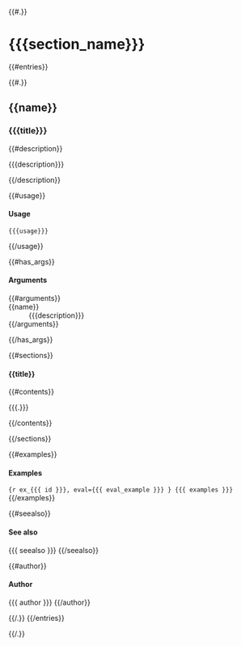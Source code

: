 
{{#.}}

# {{{section_name}}}

{{#entries}}

{{#.}}

## {{name}}

<h3>{{{title}}}</h3>

{{#description}}
<p class="rd-p">{{{description}}}</p>
{{/description}}

{{#usage}}
<h4>Usage</h4>
<pre class="r"><code>{{{usage}}}</code></pre>
{{/usage}}

{{#has_args}}
<h4>Arguments</h4>
<dl class="rd-dl">
{{#arguments}}
  <dt>{{name}}</dt>
  <dd class="rd-dd">{{{description}}}</dd>
{{/arguments}}
</dl>
{{/has_args}}

{{#sections}}
  <h4>{{title}}</h4>

  {{#contents}}
  <p class="rd-p">{{{.}}}</p>

  {{/contents}}

{{/sections}}

{{#examples}}

<h4>Examples</h4>
```{r ex_{{{ id }}}, eval={{{ eval_example }}} }
{{{ examples }}}
```
{{/examples}}

{{#seealso}}
<h4>See also</h4>
{{{ seealso }}}
{{/seealso}}

{{#author}}
<h4>Author</h4>
{{{ author }}}
{{/author}}

{{/.}}
{{/entries}}

{{/.}}
